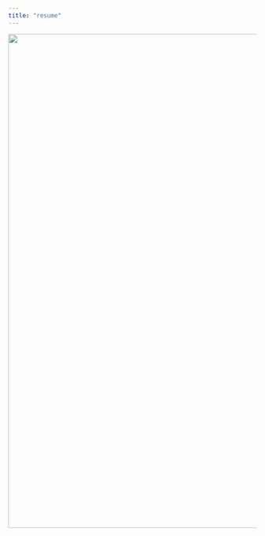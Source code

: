 ```yaml
---
title: "resume"
---
```


::: {style="text-align: center;"}
![](pics/resume.png){width="1000px"}
:::
